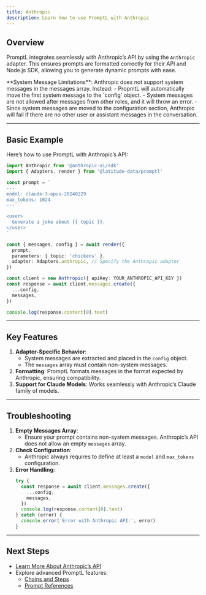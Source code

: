 ```yaml
---
title: Anthropic
description: Learn how to use PromptL with Anthropic
---
```


## Overview

PromptL integrates seamlessly with Anthropic’s API by using the `Anthropic` adapter. This ensures prompts are formatted correctly for their API and Node.js SDK, allowing you to generate dynamic prompts with ease.

<Note>
  **System Message Limitations**: Anthropic does not support system messages in the messages array. Instead:
  - PropmtL will automatically move the first system message to the `config` object.
  - System messages are not allowed after messages from other roles, and it will throw an error.
  - Since system messages are moved to the configuration section, Anthropic will fail if there are no other user or assistant messages in the conversation.
</Note>

---

## Basic Example

Here’s how to use PromptL with Anthropic’s API:

```typescript
import Anthropic from '@anthropic-ai/sdk'
import { Adapters, render } from '@latitude-data/promptl'

const prompt = `
---
model: claude-3-opus-20240229
max_tokens: 1024
---

<user>
  Generate a joke about {{ topic }}.
</user>
`

const { messages, config } = await render({
  prompt,
  parameters: { topic: 'chickens' },
  adapter: Adapters.anthropic, // Specify the Anthropic adapter
})

const client = new Anthropic({ apiKey: YOUR_ANTHROPIC_API_KEY })
const response = await client.messages.create({
  ...config,
  messages,
})

console.log(response.content[0].text)
```

---

## Key Features

1. **Adapter-Specific Behavior**:
   - System messages are extracted and placed in the `config` object.
   - The `messages` array must contain non-system messages.
2. **Formatting**: PromptL formats messages in the format expected by Anthropic, ensuring compatibility.
3. **Support for Claude Models**: Works seamlessly with Anthropic’s Claude family of models.

---

## Troubleshooting

1. **Empty Messages Array**:
   - Ensure your prompt contains non-system messages. Anthropic’s API does not allow an empty `messages` array.
2. **Check Configuration**:
   - Anthropic always requires to define at least a `model` and `max_tokens` configuration.
3. **Error Handling**:
   ```typescript
   try {
     const response = await client.messages.create({
       ...config,
       messages,
     })
     console.log(response.content[0].text)
   } catch (error) {
     console.error('Error with Anthropic API:', error)
   }
   ```

---

## Next Steps

- [Learn More About Anthropic’s API](https://docs.anthropic.com/en/api/messages)
- Explore advanced PromptL features:
  - [Chains and Steps](syntax/chains)
  - [Prompt References](syntax/prompt-references)
